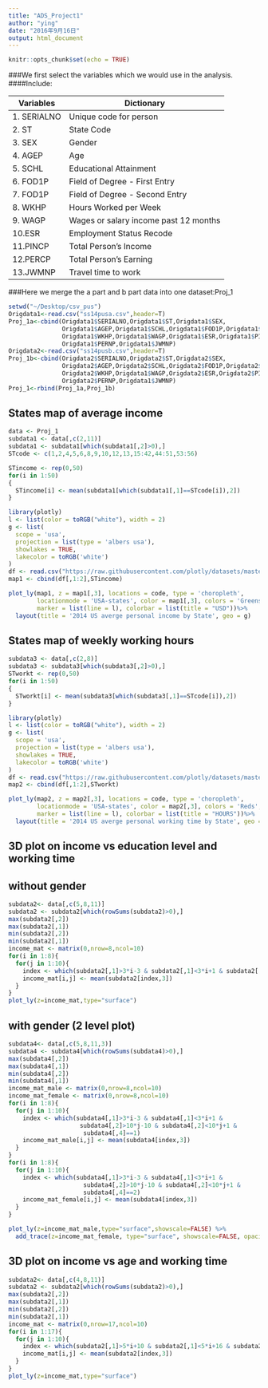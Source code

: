 ```yaml
---
title: "ADS_Project1"
author: "ying"
date: "2016年9月16日"
output: html_document
---
```


```r
knitr::opts_chunk$set(echo = TRUE)
```

###We first select the variables which we would use in the analysis.
####Include:

 Variables     | Dictionary
 ------------- | -------------
1. SERIALNO      | Unique code for person
2. ST            | State Code
3. SEX           | Gender
4. AGEP          | Age
5. SCHL          | Educational Attainment
6. FOD1P         | Field of Degree - First Entry
7. FOD1P         | Field of Degree - Second Entry
8. WKHP          | Hours Worked per Week
9. WAGP          | Wages or salary income past 12 months
10.ESR           | Employment Status Recode
11.PINCP         | Total Person's Income
12.PERCP         | Total Person's Earning
13.JWMNP         | Travel time to work

###Here we merge the a part and b part data into one dataset:Proj_1

```r
setwd("~/Desktop/csv_pus")
Origdata1<-read.csv("ss14pusa.csv",header=T)
Proj_1a<-cbind(Origdata1$SERIALNO,Origdata1$ST,Origdata1$SEX,
               Origdata1$AGEP,Origdata1$SCHL,Origdata1$FOD1P,Origdata1$FOD2P,
               Origdata1$WKHP,Origdata1$WAGP,Origdata1$ESR,Origdata1$PINCP,
               Origdata1$PERNP,Origdata1$JWMNP)
Origdata2<-read.csv("ss14pusb.csv",header=T)
Proj_1b<-cbind(Origdata2$SERIALNO,Origdata2$ST,Origdata2$SEX,
               Origdata2$AGEP,Origdata2$SCHL,Origdata2$FOD1P,Origdata2$FOD2P,
               Origdata2$WKHP,Origdata1$WAGP,Origdata2$ESR,Origdata2$PINCP,
               Origdata2$PERNP,Origdata1$JWMNP)
Proj_1<-rbind(Proj_1a,Proj_1b)
```
## States map of average income
```r
data <- Proj_1
subdata1 <- data[,c(2,11)]
subdata1 <- subdata1[which(subdata1[,2]>0),]
STcode <- c(1,2,4,5,6,8,9,10,12,13,15:42,44:51,53:56)

STincome <- rep(0,50)
for(i in 1:50)
{
  STincome[i] <- mean(subdata1[which(subdata1[,1]==STcode[i]),2])
}

library(plotly)
l <- list(color = toRGB("white"), width = 2)
g <- list(
  scope = 'usa',
  projection = list(type = 'albers usa'),
  showlakes = TRUE,
  lakecolor = toRGB('white')
)
df <- read.csv("https://raw.githubusercontent.com/plotly/datasets/master/2011_us_ag_exports.csv")
map1 <- cbind(df[,1:2],STincome)

plot_ly(map1, z = map1[,3], locations = code, type = 'choropleth',
        locationmode = 'USA-states', color = map1[,3], colors = 'Greens',
        marker = list(line = l), colorbar = list(title = "USD"))%>%
  layout(title = '2014 US averge personal income by State', geo = g)
```

## States map of weekly working hours

```r
subdata3 <- data[,c(2,8)]
subdata3 <- subdata3[which(subdata3[,2]>0),]
STworkt <- rep(0,50)
for(i in 1:50)
{
  STworkt[i] <- mean(subdata3[which(subdata3[,1]==STcode[i]),2])
}

library(plotly)
l <- list(color = toRGB("white"), width = 2)
g <- list(
  scope = 'usa',
  projection = list(type = 'albers usa'),
  showlakes = TRUE,
  lakecolor = toRGB('white')
)
df <- read.csv("https://raw.githubusercontent.com/plotly/datasets/master/2011_us_ag_exports.csv")
map2 <- cbind(df[,1:2],STworkt)

plot_ly(map2, z = map2[,3], locations = code, type = 'choropleth',
        locationmode = 'USA-states', color = map2[,3], colors = 'Reds',
        marker = list(line = l), colorbar = list(title = "HOURS"))%>%
  layout(title = '2014 US averge personal working time by State', geo = g)
```


## 3D plot on income vs education level and working time
## without gender
```r
subdata2<- data[,c(5,8,11)]
subdata2 <- subdata2[which(rowSums(subdata2)>0),]
max(subdata2[,2])
max(subdata2[,1])
min(subdata2[,2])
min(subdata2[,1])
income_mat <- matrix(0,nrow=8,ncol=10)
for(i in 1:8){
  for(j in 1:10){
    index <- which(subdata2[,1]>3*i-3 & subdata2[,1]<3*i+1 & subdata2[,2]>10*j-10 & subdata2[,2]<10*j+1)
    income_mat[i,j] <- mean(subdata2[index,3])
  }
}
plot_ly(z=income_mat,type="surface")
```

## with gender (2 level plot)
```r
subdata4<- data[,c(5,8,11,3)]
subdata4 <- subdata4[which(rowSums(subdata4)>0),]
max(subdata4[,2])
max(subdata4[,1])
min(subdata4[,2])
min(subdata4[,1])
income_mat_male <- matrix(0,nrow=8,ncol=10)
income_mat_female <- matrix(0,nrow=8,ncol=10)
for(i in 1:8){
  for(j in 1:10){
    index <- which(subdata4[,1]>3*i-3 & subdata4[,1]<3*i+1 &
                    subdata4[,2]>10*j-10 & subdata4[,2]<10*j+1 &
                     subdata4[,4]==1)
    income_mat_male[i,j] <- mean(subdata4[index,3])
  }
}
for(i in 1:8){
  for(j in 1:10){
    index <- which(subdata4[,1]>3*i-3 & subdata4[,1]<3*i+1 &
                     subdata4[,2]>10*j-10 & subdata4[,2]<10*j+1 &
                     subdata4[,4]==2)
    income_mat_female[i,j] <- mean(subdata4[index,3])
  }
}

plot_ly(z=income_mat_male,type="surface",showscale=FALSE) %>%
  add_trace(z=income_mat_female, type="surface", showscale=FALSE, opacity=0.98)
```

## 3D plot on income vs age and working time
```r
subdata2<- data[,c(4,8,11)]
subdata2 <- subdata2[which(rowSums(subdata2)>0),]
max(subdata2[,2])
max(subdata2[,1])
min(subdata2[,2])
min(subdata2[,1])
income_mat <- matrix(0,nrow=17,ncol=10)
for(i in 1:17){
  for(j in 1:10){
    index <- which(subdata2[,1]>5*i+10 & subdata2[,1]<5*i+16 & subdata2[,2]>10*j-10 & subdata2[,2]<10*j+1)
    income_mat[i,j] <- mean(subdata2[index,3])
  }
}
plot_ly(z=income_mat,type="surface")
```


